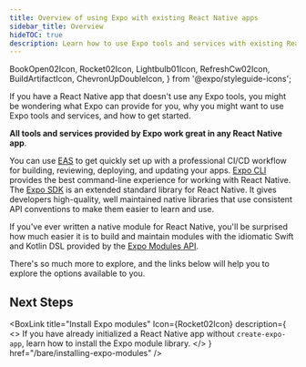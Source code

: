```yaml
---
title: Overview of using Expo with existing React Native apps
sidebar_title: Overview
hideTOC: true
description: Learn how to use Expo tools and services with existing React Native apps.
---
```


  BookOpen02Icon,
  Rocket02Icon,
  Lightbulb01Icon,
  RefreshCw02Icon,
  BuildArtifactIcon,
  ChevronUpDoubleIcon,
} from '@expo/styleguide-icons';

If you have a React Native app that doesn't use any Expo tools, you might be wondering what Expo can provide for you, why you might want to use Expo tools and services, and how to get started.

**All tools and services provided by Expo work great in any React Native app**.

You can use [EAS](/eas) to get quickly set up with a professional CI/CD workflow for building, reviewing, deploying, and updating your apps. [Expo CLI](/more/expo-cli/) provides the best command-line experience for working with React Native. The [Expo SDK](/versions/latest/) is an extended standard library for React Native. It gives developers high-quality, well maintained native libraries that use consistent API conventions to make them easier to learn and use.

If you've ever written a native module for React Native, you'll be surprised how much easier it is to build and maintain modules with the idiomatic Swift and Kotlin DSL provided by the [Expo Modules API](/modules/overview/).

There's so much more to explore, and the links below will help you to explore the options available to you.

## Next Steps

<BoxLink
  title="Install Expo modules"
  Icon={Rocket02Icon}
  description={
    <>
      If you have already initialized a React Native app without <CODE>create-expo-app</CODE>, learn
      how to install the Expo module library.
    </>
  }
  href="/bare/installing-expo-modules"
/>
<BoxLink
  title="Use Expo SDK"
  Icon={BookOpen02Icon}
  description="Use one of the many libraries provided by the Expo SDK, an extensive set of libraries that provide access to native APIs."
  href="/versions/"
/>
<BoxLink
  title="Write native modules"
  description="Use the Expo Modules API to write native modules using Swift and Kotlin."
  Icon={Lightbulb01Icon}
  href="/modules/overview/"
/>
<BoxLink
  title="Use Expo CLI"
  Icon={BookOpen02Icon}
  description="Learn about the many benefits Expo CLI provides over @react-native-community/cli."
  href="/bare/using-expo-cli/"
/>
<BoxLink
  title="Native project upgrade helper"
  Icon={ChevronUpDoubleIcon}
  description="View file-by-file diffs of all the changes you need to make to your native projects to upgrade them to the next Expo SDK and React Native version."
  href="/bare/upgrade/"
/>
<BoxLink
  title="Adopt Prebuild"
  Icon={RefreshCw02Icon}
  description="Learn how to simplify maintaining your native projects by generating them on demand from configuration."
  href="/guides/adopting-prebuild"
/>
<BoxLink
  title="App distribution"
  Icon={BuildArtifactIcon}
  description="Build and submit your app to the app store with a single command."
  href="/distribution/introduction"
/>
